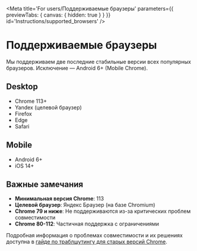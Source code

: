 
<Meta
    title='For users/Поддерживаемые браузеры'
    parameters={{ previewTabs: { canvas: { hidden: true } } }}
    id='Instructions/supported_browsers'
/>

# Поддерживаемые браузеры

Мы поддерживаем две последние стабильные версии всех популярных браузеров. Исключение — Android 6+ (Mobile Chrome).

## Desktop

-   Chrome 113+
-   Yandex (целевой браузер)
-   Firefox
-   Edge
-   Safari

## Mobile

-   Android 6+
-   iOS 14+

## Важные замечания

-   **Минимальная версия Chrome**: 113
-   **Целевой браузер**: Яндекс Браузер (на базе Chromium)
-   **Chrome 79 и ниже**: Не поддерживаются из-за критических проблем совместимости
-   **Chrome 80-112**: Частичная поддержка с ограничениями

Подробная информация о проблемах совместимости и их решениях доступна в [гайде по траблшутингу для старых версий Chrome](./chrome-legacy-troubleshooting.md).
